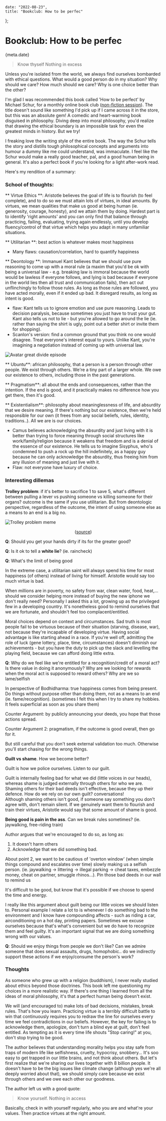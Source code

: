 
    date: "2022-08-23",
    title: "Bookclub: How to be perfec"
};


# Bookclub: How to be perfec

<Time>{meta.date}</Time>

> Know thyself Nothing in excess

Unless you're isolated from the world, we always find ourselves bombarded with ethical questions. What would a good person do in my situation? Why should we care? How much should we care? Why is one choice better than the other?  
	 
I'm glad I was recommended this book called 'How to be perfect' by Michael Schur, for a monthly online book club ([non-fiction session](https://www.instagram.com/nonfictionsession/)). The title doesn't sound like something I'd pick up if I came across it in the store, but this was an absolute gem! A comedic and heart-warming book disguised in philosophy. Diving deep into moral philosophy, you'd realize that drawing the ethical boundary is an impossible task for even the greatest minds in history. But we try!  
	 
I freaking love the writing style of the entire book. The way the Schur tells the story and distills tough philosophical concepts and arguments into humour a dummy like me could understand, was immaculate. I feel like the Schur would make a really good teacher, pal, and a good human being in general. It's also a perfect book if you're looking for a light after-work read.  
	 
Here's my rendition of a summary:  

### School of thoughts:  

** Virtue Ethics **: Aristotle believes the goal of life is to flourish (to feel complete), and to do so we must attain lots of virtues, in ideal amounts. By virtues, we mean qualities that make us good at being human (ie. generosity, courage, honesty), and we attain them by doing. Hardest part is to identify 'right amounts' and you can only find that balance through practicing, failing, evaluating, trying again endlessly, until you develop fluency/control of that virtue which helps you adapt in many unfamiliar situations.  

** Utilitarian **: best action is whatever makes most happiness
- Many flaws: causation/correlation, hard to quantify happiness  

** Deontology **: Immanuel Kant believes that we should use pure reasoning to come up with a moral rule (a maxim that you'd be ok with being a universal law - e.g. breaking law is immoral because the world would be lawless if everyone follows, and lying is bad because if everyone in the world lies then all trust and communication fails), then act out unflinchingly to follow those rules. As long as those rules are followed, you have acted morally, even if it ended up bad. It disregard results, as long as intent is good.  
- flaw: Kant tells us to ignore emotion and use pure reasoning. Leads to decision paralysis, because sometimes you just have to trust your gut. Kant also tells us not to lie - but you're allowed to go around the lie (ie. rather than saying the shirt is ugly, point out a better shirt or invite them for shopping).  
- Scanlon's version: find a common ground that you think no one would disagree. Treat everyone's interest equal to yours. Unlike Kant, you're imagining a negotiation instead of coming up with universal law.  

![Avatar great divide episode](/static/blogAssets/book-how-to-be-perfec/greatdivide.png)

** Ubuntu**: african philosophy, that a person is a person through other people. We exist through others. We're a tiny part of a larger whole. We owe our existence to others, including those in the past generations.  

** Pragmatism**: all about the ends and consequences, rather than the intention. If the end is good, and it practically makes no difference how you get there, then it's good.  

** Existentialism**: philosophy about meaninglessness of life, and absurdity that we desire meaning. If there's nothing but our existence, then we're held responsible for our own (it frees from any social beliefs, rules, identity, traditions..). All we are is our choices.  
- Camus believes acknowledging the absurdity and just living with it is better than trying to force meaning through social structures like work/family/religion because it weakens that freedom and is a denial of the essence of our existence. He tells us to imagine Sisyphus, who's condemned to push a rock up the hill indefinitely, as a happy guy because he can only acknowledge the absurdity, thus freeing him from any illusion of meaning and just live with it.  
- Flaw: not everyone have luxury of choice.
 
### Interesting dillemas  
**Trolley problem**: if it's better to sacrifice 1 to save 5, what's different between pulling a lever vs pushing someone vs killing someone for their organs? outcome is the same if you use utilitarian. But from deontologic perspective, regardless of the outcome, the intent of using someone else as a means to an end is a big no.

![Trolley problem meme](/static/blogAssets/book-how-to-be-perfec/trolleymeme.png)
<center>

([source](https://m.facebook.com/TrolleyProblemMemes/photos/a.250373635311569/1458912157791038/))

</center>

**Q**: Should you get your hands dirty if its for the greater good?

**Q**: Is it ok to tell a **white lie**? (ie. raincheck)

**Q**: What's the limit of being good  

In the extreme case, a utilitarian saint will always spend his time for most happiness (of others) instead of living for himself. Aristotle would say too much virtue is bad.  

When millions are in poverty, no safety from war, clean water, food, heat,... should we consider helping more instead of buying the new iphone we don't really need? Personally I asked this a lot, growing up as the privileged few in a developing country. It's nonetheless good to remind ourselves that we are fortunate, and shouldn't feel too complacent/entitled.  

Moral choices depend on context and circumstances. Sad truth is most people fail to be virtuous because of their situation (starving, disease, war), not because they're incapable of developing virtue. Having social advantage is like starting ahead in a race. If you're well off, admitting the role of luck (gene lottery, place, time, circumstances) doesn't diminish our achievements - but you have the duty to pick up the slack and levelling the playing field, because we can afford doing little extra.  

**Q**: Why do we feel like we're entitled for a recognition/credit of a moral act? Is there value in doing it anonymously? Why are we looking for rewards when the moral act is supposed to reward others? Why are we so lame/selfish  

In perspective of Bodhidharma: true happiness comes from being present. Do things without purpose other than doing them, not as a means to an end (ie. fame/recognition). (sometimes I felt this when I try to share my hobbies. It feels superficial as soon as you share them)  

Counter Argument: by publicly announcing your deeds, you hope that those actions spread.  

Counter Argument 2: pragmatism, if the outcome is good overall, then go for it.  

But still careful that you don't seek external validation too much. Otherwise you'll start chasing for the wrong things.  

**Guilt vs shame**. How we become better?

Guilt is how we police ourselves. Listen to our guilt.  

Guilt is internally feeling bad for what we did (little voices in our heads), whereas shame is judged externally through others for who we are. Shaming others for their bad deeds isn't effective, because they up their defence. How do we rely on our own guilt? conversations!  
Although shaming others isn't good, if someone say something you don't agree with, don't remain silent. If we genuinely want them to flourish and train their virtues, Aristotle would say that some amount of shame is good.  

**Being good is pain in the ass**. Can we break rules sometimes? (ie. jaywalking, free-riding train)

Author argues that we're encouraged to do so, as long as:
1. It doesn't harm others  
2. Acknowledge that we did something bad.

About point 2, we want to be cautious of 'overton window' (when simple things compound and escalates over time) slowly making us a selfish person. (ie. jaywalking -> littering -> illegal parking -> cheat taxes, embezzle money, cheat on partner, smuggle rhinos...). Pin those bad deeds in our wall to remind us

It's difficult to be good, but know that it's possible if we choose to spend the time and energy.  

I really like this argument about guilt being our little voices we should listen to. Personal example I relate a lot to is whenever I do something bad to the environment and I know have compounding affects - such as riding a car, airconditioning on a hot day, printing papers. Sometimes we excuse ourselves because that's what's convenient but we do have to recognize them and feel guilty. It's an important signal that we are doing something wrong with our values.

**Q**: Should we enjoy things from people we don't like? Can we admire someone that does sexual assaults, drugs, homophobic.. do we indirectly support these actions if we enjoy/consume the person's work?  

### Thoughts  
As someone who grew up with a religion (buddhism), I never really studied about ethics beyond those doctrines. This book left me questioning my choices in a more realistic way. If there's one thing I learned from all the ideas of moral philosophy, it's that a perfect human being doesn't exist.  
	 
We will (and encouraged to) make lots of bad decisions, mistakes, break rules. That's how you learn. Practicing virtue is a terribly difficult battle to win that continuously requires you to redraw the line for ourselves every time we feel contradictions in our beliefs. However, the key for failing is to acknowledge them, apologize, don't turn a blind eye at guilt, don't feel entitled. As tempting as it is every time life shouts "Stop caring!" at you, don't stop trying to be good.  
	 
The author believes that understanding morality helps you stay safe from traps of modern life like selfishness, cruelty, hypocrisy, snobbery... It's soo easy to get trapped in our little brains, and not think about others. But let's first realize that we're sharing our lives together with 8 billion people. It doesn't have to be the big issues like climate change (although yes we're all deeply worried about that), we should simply care because we exist through others and we owe each other our goodness.  
	 
The author left us with a good quote:  
  > Know yourself. Nothing in access

Basically, check in with yourself regularly, who you are and what're your values. Then practice virtues at the right amount.  
	 
